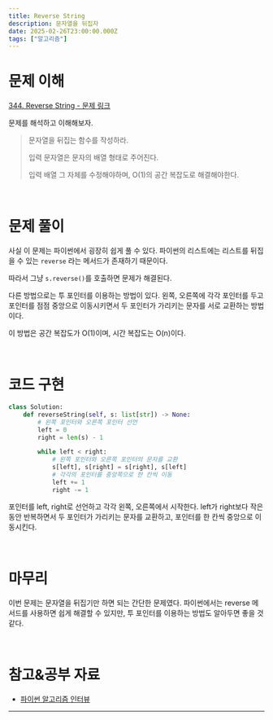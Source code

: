 ```yaml
---
title: Reverse String
description: 문자열을 뒤집자
date: 2025-02-26T23:00:00.000Z
tags: ["알고리즘"]
---
```


# 문제 이해

[344. Reverse String - 문제 링크](https://leetcode.com/problems/reverse-string/description/)

문제를 해석하고 이해해보자.

> 문자열을 뒤집는 함수를 작성하라.
>
> 입력 문자열은 문자의 배열 형태로 주어진다.
>
> 입력 배열 그 자체를 수정해야하며, O(1)의 공간 복잡도로 해결해야한다.

<br />

# 문제 풀이

사실 이 문제는 파이썬에서 굉장히 쉽게 풀 수 있다. 파이썬의 리스트에는 리스트를 뒤집을 수 있는 `reverse` 라는 메서드가 존재하기 때문이다.

따라서 그냥 `s.reverse()`를 호출하면 문제가 해결된다.

다른 방법으로는 투 포인터를 이용하는 방법이 있다. 왼쪽, 오른쪽에 각각 포인터를 두고 포인터를 점점 중앙으로 이동시키면서 두 포인터가 가리키는 문자를 서로 교환하는 방법이다.

이 방법은 공간 복잡도가 O(1)이며, 시간 복잡도는 O(n)이다.

<br />

# 코드 구현

```python showLineNumbers title="reverse-string.py"
class Solution:
    def reverseString(self, s: list[str]) -> None:
        # 왼쪽 포인터와 오른쪽 포인터 선언
        left = 0
        right = len(s) - 1

        while left < right:
            # 왼쪽 포인터와 오른쪽 포인터의 문자를 교환
            s[left], s[right] = s[right], s[left]
            # 각각의 포인터를 중앙쪽으로 한 칸씩 이동
            left += 1
            right -= 1
```

포인터를 left, right로 선언하고 각각 왼쪽, 오른쪽에서 시작한다. left가 right보다 작은 동안 반복하면서 두 포인터가 가리키는 문자를 교환하고, 포인터를 한 칸씩 중앙으로 이동시킨다.

<br />

# 마무리

이번 문제는 문자열을 뒤집기만 하면 되는 간단한 문제였다. 파이썬에서는 reverse 메서드를 사용하면 쉽게 해결할 수 있지만, 투 포인터를 이용하는 방법도 알아두면 좋을 것 같다.

<br />

# 참고&공부 자료

- [파이썬 알고리즘 인터뷰](https://github.com/onlybooks/python-algorithm-interview)

---
